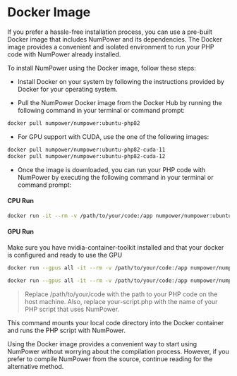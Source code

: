 
# Docker Image

If you prefer a hassle-free installation process, you can use a pre-built Docker image that includes NumPower
and its dependencies. The Docker image provides a convenient and isolated environment to run your
PHP code with NumPower already installed.

To install NumPower using the Docker image, follow these steps:

- Install Docker on your system by following the instructions provided by Docker for your operating system.

- Pull the NumPower Docker image from the Docker Hub by running the following command in your terminal or command prompt:

```bash
docker pull numpower/numpower:ubuntu-php82
```

- For GPU support with CUDA, use the one of the following images:

```bash
docker pull numpower/numpower:ubuntu-php82-cuda-11
docker pull numpower/numpower:ubuntu-php82-cuda-12
```

- Once the image is downloaded, you can run your PHP code with NumPower
by executing the following command in your terminal or command prompt:

#### CPU Run

```bash
docker run -it --rm -v /path/to/your/code:/app numpower/numpower:ubuntu-php82 php /app/your-script.php
```

#### GPU Run
Make sure you have nvidia-container-toolkit installed and that your docker is configured and ready to use the GPU
<Tabs>
<TabItem value="example1" label="PHP 8.2 - CUDA 11" default>


```bash
docker run --gpus all -it --rm -v /path/to/your/code:/app numpower/numpower:ubuntu-php82-cuda-11 /bin/bash
```


</TabItem>
<TabItem value="example2" label="PHP 8.2 - CUDA 12" default>


```bash
docker run --gpus all -it --rm -v /path/to/your/code:/app numpower/numpower:ubuntu-php82-cuda-12 /bin/bash
```


</TabItem>
</Tabs>

> Replace /path/to/your/code with the path to your PHP code on the host machine. Also, replace your-script.php with the name of your PHP script that uses NumPower.

This command mounts your local code directory into the Docker container and runs the PHP script with NumPower.

Using the Docker image provides a convenient way to start using NumPower without worrying about the compilation
process. However, if you prefer to compile NumPower from the source, continue reading for the alternative method.